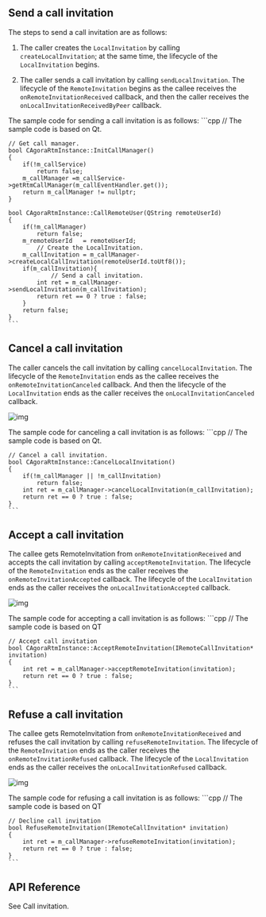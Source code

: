 <PlatformWrapper platform="windows">
        
## Send a call invitation

The steps to send a call invitation are as follows:

1.  The caller creates the `LocalInvitation` by calling `createLocalInvitation`; at the same time, the lifecycle of the `LocalInvitation` begins.

2.  The caller sends a call invitation by calling `sendLocalInvitation`. The lifecycle of the `RemoteInvitation` begins as the callee receives the `onRemoteInvitationReceived` callback, and then the caller receives the `onLocalInvitationReceivedByPeer` callback.

The sample code for sending a call invitation is as follows:
    ```cpp
    // The sample code is based on Qt.

    // Get call manager.
    bool CAgoraRtmInstance::InitCallManager()
    {
        if(!m_callService)
            return false;
        m_callManager =m_callService->getRtmCallManager(m_callEventHandler.get());
        return m_callManager != nullptr;
    }

    bool CAgoraRtmInstance::CallRemoteUser(QString remoteUserId)
    {
        if(!m_callManager)
            return false;
        m_remoteUserId   = remoteUserId;
            // Create the LocalInvitation.
        m_callInvitation = m_callManager->createLocalCallInvitation(remoteUserId.toUtf8());
        if(m_callInvitation){
                // Send a call invitation.
            int ret = m_callManager->sendLocalInvitation(m_callInvitation);
            return ret == 0 ? true : false;
        }
        return false;
    }
    ```
## Cancel a call invitation

The caller cancels the call invitation by calling `cancelLocalInvitation`. The lifecycle of the `RemoteInvitation` ends as the callee receives the `onRemoteInvitationCanceled` callback. And then the lifecycle of the `LocalInvitation` ends as the caller receives the `onLocalInvitationCanceled` callback.

![img](https://web-cdn.agora.io/docs-files/1598604387439)

The sample code for canceling a call invitation is as follows:
    ```cpp
    // The sample code is based on Qt.


    // Cancel a call invitation.
    bool CAgoraRtmInstance::CancelLocalInvitation()
    {
        if(!m_callManager || !m_callInvitation)
            return false;
        int ret = m_callManager->cancelLocalInvitation(m_callInvitation);
        return ret == 0 ? true : false;
    }
    ```
## Accept a call invitation

The callee gets RemoteInvitation from `onRemoteInvitationReceived` and accepts the call invitation by calling `acceptRemoteInvitation`. The lifecycle of the `RemoteInvitation` ends as the caller receives the `onRemoteInvitationAccepted` callback. The lifecycle of the `LocalInvitation` ends as the caller receives the `onLocalInvitationAccepted` callback.

![img](https://web-cdn.agora.io/docs-files/1598604394009)

The sample code for accepting a call invitation is as follows:
    ```cpp
    // The sample code is based on QT

    // Accept call invitation
    bool CAgoraRtmInstance::AcceptRemoteInvitation(IRemoteCallInvitation* invitation)
    {
        int ret = m_callManager->acceptRemoteInvitation(invitation);
        return ret == 0 ? true : false;
    }
    ```

## Refuse a call invitation

The callee gets RemoteInvitation from `onRemoteInvitationReceived` and refuses the call invitation by calling `refuseRemoteInvitation`. The lifecycle of the `RemoteInvitation` ends as the caller receives the `onRemoteInvitationRefused` callback. The lifecycle of the `LocalInvitation` ends as the caller receives the `onLocalInvitationRefused` callback.

![img](https://web-cdn.agora.io/docs-files/1598604400671)

The sample code for refusing a call invitation is as follows:
    ```cpp
    // The sample code is based on QT

    // Decline call invitation
    bool RefuseRemoteInvitation(IRemoteCallInvitation* invitation)
    {
        int ret = m_callManager->refuseRemoteInvitation(invitation);
        return ret == 0 ? true : false;
    }
    ```
## API Reference

See <Link to="{{Global.SIG_SDK_API_WIN_CPP}}/index.html#callinvitation">Call invitation</Link>.

</PlatformWrapper>
